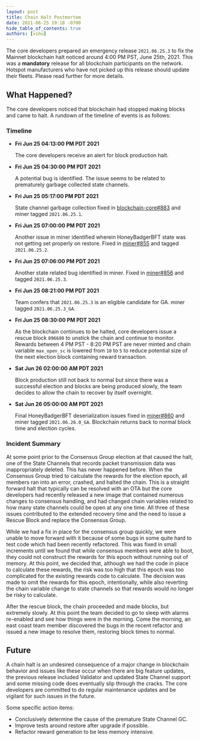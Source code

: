 ```yaml
---
layout: post
title: Chain Halt Postmortem
date: 2021-06-25 19:18 -0700
hide_table_of_contents: true
authors: [vihu]
---
```


The core developers prepared an emergency release `2021.06.25.3` to fix the Mainnet blockchain halt
noticed around 4:00 PM PST, June 25th, 2021. This was a **mandatory** release for all blockchain
participants on the network. Hotspot manufacturers who have not picked up this release should update
their fleets. Please read further for more details.

<!--truncate-->

## What Happened?

The core developers noticed that blockchain had stopped making blocks and came to halt. A rundown of
the timeline of events is as follows:

### Timeline

- **Fri Jun 25 04:13:00 PM PDT 2021**

  The core developers receive an alert for block production halt.

- **Fri Jun 25 04:30:00 PM PDT 2021**

  A potential bug is identified. The issue seems to be related to prematurely garbage collected
  state channels.

- **Fri Jun 25 05:17:00 PM PDT 2021**

  State channel garbage collection fixed in
  [blockchain-core#883](https://github.com/helium/blockchain-core/pull/883) and miner tagged
  `2021.06.25.1`.

- **Fri Jun 25 07:00:00 PM PDT 2021**

  Another issue in miner identified wherein HoneyBadgerBFT state was not getting set properly on
  restore. Fixed in [miner#855](https://github.com/helium/miner/pull/855) and tagged `2021.06.25.2`.

- **Fri Jun 25 07:06:00 PM PDT 2021**

  Another state related bug identified in miner. Fixed in
  [miner#856](https://github.com/helium/miner/pull/856) and tagged `2021.06.25.3`.

- **Fri Jun 25 08:21:00 PM PDT 2021**

  Team confers that `2021.06.25.3` is an eligible candidate for GA. miner tagged `2021.06.25.3_GA`.

- **Fri Jun 25 08:30:00 PM PDT 2021**

  As the blockchain continues to be halted, core developers issue a rescue block `896680` to unstick
  the chain and continue to monitor. Rewards between 4 PM PST - 8:20 PM PST are never minted and
  chain variable `max_open_sc` is lowered from `10` to `5` to reduce potential size of the next
  election block containing reward transaction.

- **Sat Jun 26 02:00:00 AM PDT 2021**

  Block production still not back to normal but since there was a successful election and blocks are
  being produced slowly, the team decides to allow the chain to recover by itself overnight.

- **Sat Jun 26 05:00:00 AM PDT 2021**

  Final HoneyBadgerBFT deserialization issues fixed in
  [miner#860](https://github.com/helium/miner/pull/860) and miner tagged `2021.06.26.0_GA`.
  Blockchain returns back to normal block time and election cycles.

### Incident Summary

At some point prior to the Consensus Group election at that caused the halt, one of the State
Channels that records packet transmission data was inappropriately deleted. This has never happened
before. When the Consensus Group tried to calculate the rewards for the election epoch, all members
ran into an error, crashed, and halted the chain. This is a straight forward halt that typically can
be resolved with an OTA but the core developers had recently released a new image that contained
numerous changes to consensus handling, and had changed chain variables related to how many state
channels could be open at any one time. All three of these issues contributed to the extended
recovery time and the need to issue a Rescue Block and replace the Consensus Group.

While we had a fix in place for the consensus group quickly, we were unable to move forward with it
because of some bugs in some quite hard to test code which had been recently refactored. This was
fixed in small increments until we found that while consensus members were able to boot, they could
not construct the rewards for this epoch without running out of memory. At this point, we decided
that, although we had the code in place to calculate these rewards, the risk was too high that this
epoch was too complicated for the existing rewards code to calculate. The decision was made to omit
the rewards for this epoch, intentionally, while also reverting the chain variable change to state
channels so that rewards would no longer be risky to calculate.

After the rescue block, the chain proceeded and made blocks, but extremely slowly. At this point the
team decided to go to sleep with alarms re-enabled and see how things were in the morning. Come the
morning, an east coast team member discovered the bugs in the recent refactor and issued a new image
to resolve them, restoring block times to normal.

## Future

A chain halt is an undesired consequence of a major change in blockchain behavior and issues like
these occur when there are big feature updates, the previous release included Validator and updated
State Channel support and some missing code does eventually slip through the cracks. The core
developers are committed to do regular maintenance updates and be vigilant for such issues in the
future.

Some specific action items:

- Conclusively determine the cause of the premature State Channel GC.
- Improve tests around restore after upgrade if possible.
- Refactor reward generation to be less memory intensive.
